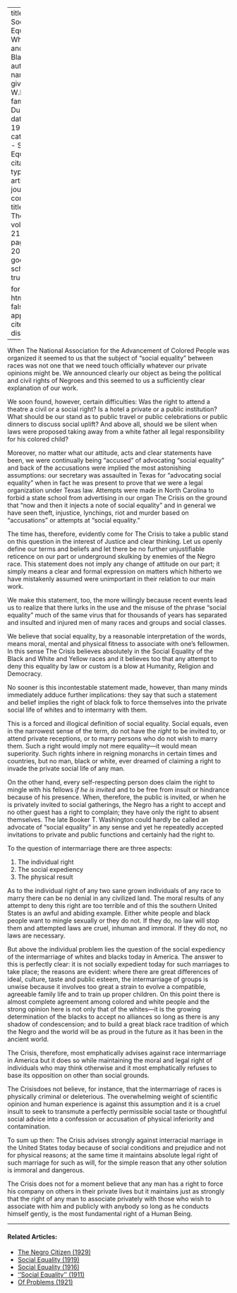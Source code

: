 
---
title: 'The Social Equality of Whites and Blacks'
author:
  - name:
      given: W.E.B.
      family: Du Bois
date: May 1920
categories: 
  - Social Equality
citation: 
  type: article-journal
  container-title: The Crisis
  volume: 21
  issue: 1
  page: 18, 20
google-scholar: true

format:
  html:
    toc: false
    appendix-cite-as: display
---


When The National Association for the Advancement of Colored People was organized it seemed to us that the subject of "social equality" between races was not one that we need touch officially whatever our private opinions might be. We announced clearly our object as being the political and civil rights of Negroes and this seemed to us a sufficiently clear explanation of our work.

We soon found, however, certain difficulties: Was the right to attend a theatre a civil or a social right? Is a hotel a private or a public institution? What should be our stand as to public travel or public celebrations or public dinners to discuss social uplift? And above all, should we be silent when laws were proposed taking away from a white father all legal responsibility for his colored child?

Moreover, no matter what our attitude, acts and clear statements have been, we were continually being "accused" of advocating "social equality" and back of the accusations were implied the most astonishing assumptions: our secretary was assaulted in Texas for "advocating social equality" when in fact he was present to prove that we were a legal organization under Texas law. Attempts were made in North Carolina to forbid a state school from advertising in our organ <span class = "small-caps">The Crisis</span> on the ground that "now and then it injects a note of social equality" and in general we have seen theft, injustice, lynchings, riot and murder based on "accusations" or attempts at "social equality."

The time has, therefore, evidently come for <span class = "small-caps">The Crisis</span> to take a public stand on this question in the interest of Justice and clear thinking. Let us openly define our terms and beliefs and let there be no further unjustifiable reticence on our part or underground skulking by enemies of the Negro race. This statement does not imply any change of attitude on our part; it simply means a clear and formal expression on matters which hitherto we have mistakenly assumed were unimportant in their relation to our main work.

We make this statement, too, the more willingly because recent events lead us to realize that there lurks in the use and the misuse of the phrase "social equality" much of the same virus that for thousands of years has separated and insulted and injured men of many races and groups and social classes.

We believe that social equality, by a reasonable interpretation of the words, means moral, mental and physical fitness to associate with one's fellowmen. In this sense <span class = "small-caps">The Crisis</span> believes absolutely in the Social Equality of the Black and White and Yellow races and it believes too that any attempt to deny this equality by law or custom is a blow at Humanity, Religion and Democracy.

No sooner is this incontestable statement made, however, than many minds immediately adduce further implications: they say that such a statement and belief implies the right of black folk to force themselves into the private social life of whites and to intermarry with them.

This is a forced and illogical definition of social equality. Social equals, even in the narrowest sense of the term, do not have the *right* to be invited to, or attend private receptions, or to marry persons who do not wish to marry them. Such a right would imply not mere equality---it would mean superiority. Such rights inhere in reigning monarchs in certain times and countries, but no man, black or white, ever dreamed of claiming a right to invade the private social life of any man.

On the other hand, every self-respecting person does claim the right to mingle with his fellows *if he is invited* and to be free from insult or hindrance because of his presence. When, therefore, the public is invited, or when he is privately invited to social gatherings, the Negro has a right to accept and no other guest has a right to complain; they have only the right to absent themselves. The late Booker T. Washington could hardly be called an advocate of "social equality" in any sense and yet he repeatedly accepted invitations to private and public functions and certainly had the right to.

To the question of intermarriage there are three aspects:

1. The individual right
2. The social expediency
3. The physical result

As to the individual right of any two sane grown individuals of any race to marry there can be no denial in any civilized land. The moral results of any attempt to deny this right are too terrible and of this the southern United States is an awful and abiding example. Either white people and black people want to mingle sexually or they do not. If they do, no law will stop them and attempted laws are cruel, inhuman and immoral. If they do not, no laws are necessary.

But above the individual problem lies the question of the social expediency of the intermarriage of whites and blacks today in America. The answer to this is perfectly clear: it is not socially expedient today for such marriages to take place; the reasons are evident: where there are great differences of ideal, culture, taste and public esteem, the intermarriage of groups is unwise because it involves too great a strain to evolve a compatible, agreeable family life and to train up proper children. On this point there is almost complete agreement among colored and white people and the strong opinion here is not only that of the whites---it is the growing determination of the blacks to accept no alliances so long as there is any shadow of condescension; and to build a great black race tradition of which the Negro and the world will be as proud in the future as it has been in the ancient world.

<span class = "small-caps">The Crisis</span>, therefore, most emphatically advises against race intermarriage in America but it does so while maintaining the moral and legal right of individuals who may think otherwise and it most emphatically refuses to base its opposition on other than social grounds.

<span class = "small-caps">The Crisis</span>does not believe, for instance, that the intermarriage of races is physically criminal or deleterious. The overwhelming weight of scientific opinion and human experience is against this assumption and it is a cruel insult to seek to transmute a perfectly permissible social taste or thoughtful social advice into a confession or accusation of physical inferiority and contamination.

To sum up then: <span class = "small-caps">The Crisis</span> advises strongly against interracial marriage in the United States today because of social conditions and prejudice and not for physical reasons; at the same time it maintains absolute legal right of such marriage for such as will, for the simple reason that any other solution is immoral and dangerous.

<span class = "small-caps">The Crisis</span> does not for a moment believe that any man has a right to force his company on others in their private lives but it maintains just as strongly that the right of any man to associate privately with those who wish to associate with him and publicly with anybody so long as he conducts himself gently, is the most fundamental right of a Human Being.

<!-- Similar articles start here -->
<div  class="clear-wrap"></div>
<hr>
#### Related Articles:

* [The Negro Citizen (1929)](/Volumes/36/05/negro_citizen.html)
* [Social Equality (1919)](/Volumes/19/01/social_equality.html)
* [Social Equality (1916)](/Volumes/12/01/social_equality.html)
* [''Social Equality'' (1911)](/Volumes/01/03/social_equality.html)
* [Of Problems (1921)](/Volumes/22/04/problems.html)

<!-- Similar articles end here -->